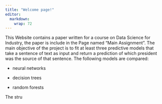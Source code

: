 ```yaml
---
title: "Welcome page!"
editor: 
  markdown: 
    wrap: 72
---
```


This Website contains a paper written for a course on Data Science for
Industry, the paper is include in the Page named "Main Assignment". The
main objective of the project is to fit at least three predictive models
that take a sentence of text as input and return a prediction of which
president was the source of that sentence. The following models are
compared:

-   neural networks

-   decision trees

-   random forests

The stru
